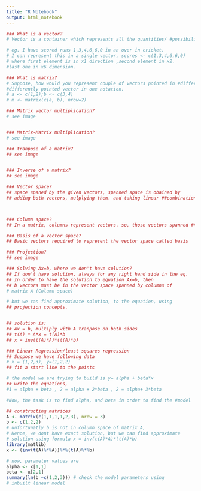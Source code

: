 ```yaml
---
title: "R Notebook"
output: html_notebook
---
```



```r
### What is a vector?
# Vector is a container which represents all the quantities/ #possibilities of a quantity in different directions.

# eg. I have scored runs 1,3,4,6,6,0 in an over in cricket.
# I can represent this in a single vector, scores <- c(1,3,4,6,6,0)
# where first element is in x1 direction ,second element in x2.
#last one in x6 dimension.

```






```r
### What is matrix?
# Suppose, how would you represent couple of vectors pointed in #different direction?. Matrix is a single container which represent
#differently pointed vector in one notation.
# a <- c(1,2);b <- c(3,4)
# m <- matrix(c(a, b), nrow=2)
```






```r
### Matrix vector multiplication?
# see image 


### Matrix-Matrix multiplication?
# see image
```




```r

### tranpose of a matrix?
## see image


### Inverse of a matrix?
## see image

```




```r
### Vector space?
## space spaned by the given vectors, spanned space is obained by
## adding both vectors, mulplying them. and taking linear ##combination combintaition.



### Column space?
## In a matrix, columns represent vectors. so, those vectors spanned ## space is column space

### Basis of a vector space?
## Basic vectors required to represent the vector space called basis
```





```r

### Projection?
## see image

### Solving Ax=b, where we don't have solution?
## If don't have solution, always for any right hand side in the eq.
## In order to have the solution to equation Ax=b, then 
## b vectors must be in the vector space spanned by columns of 
# matrix A (Column space)

# but we can find approximate solution, to the equation, using
## projection concepts.


## solution is:
## Ax = b, multiply with A tranpose on both sides
## t(A) * A*x = t(A)*b
## x = inv(t(A)*A)*(t(A)*b)
```





```r
### Linear Regression/least squares regression
## Suppose we have following data 
# x = (1,2,3), y=(1,2,2)
## fit a start line to the points

# the model we are trying to build is y= alpha + beta*x
## write the equations, 
#1 = alpha + beta , 2 = alpha + 2*beta , 2 = alpha+ 3*beta

#Now, the task is to find alpha, and beta in order to find the #model

## constructing matrices
A <- matrix(c(1,1,1,1,2,3), nrow = 3)
b <- c(1,2,2) 
# unfortunatly b is not in column space of matrix A,
# Hence, we dont have exact solution, but we can find approximate
# solution using formula x = inv(t(A)*A)*(t(A)*b)
library(matlib)
x <- (inv(t(A)%*%A))%*%(t(A)%*%b)

# now, parameter values are 
alpha <- x[1,1]
beta <- x[2,1]
summary(lm(b ~c(1,2,3))) # check the model parameters using 
# inbuilt linear model

```

